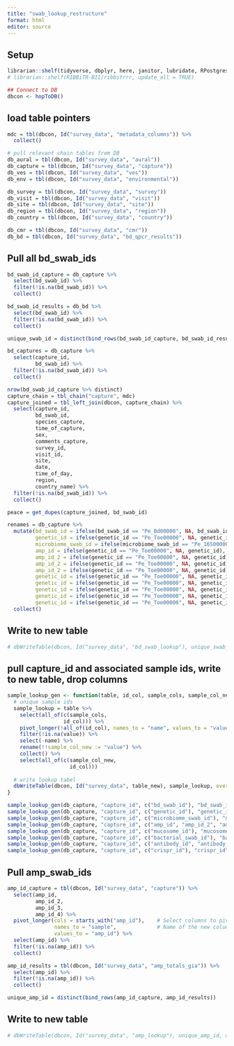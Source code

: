 ```yaml
---
title: "swab_lookup_restructure"
format: html
editor: source
---
```


## Setup

```r
librarian::shelf(tidyverse, dbplyr, here, janitor, lubridate, RPostgres, stringr, DBI, parsedate, uuid, hms, RIBBiTR-BII/ribbitrrr)
# librarian::shelf(RIBBiTR-BII/ribbitrrr, update_all = TRUE)

## Connect to DB
dbcon <- hopToDB()

```

## load table pointers

```r
mdc = tbl(dbcon, Id("survey_data", "metadata_columns")) %>%
  collect()

# pull relevant chain tables from DB
db_aural = tbl(dbcon, Id("survey_data", "aural"))
db_capture = tbl(dbcon, Id("survey_data", "capture"))
db_ves = tbl(dbcon, Id("survey_data", "ves"))
db_env = tbl(dbcon, Id("survey_data", "environmental"))

db_survey = tbl(dbcon, Id("survey_data", "survey"))
db_visit = tbl(dbcon, Id("survey_data", "visit"))
db_site = tbl(dbcon, Id("survey_data", "site"))
db_region = tbl(dbcon, Id("survey_data", "region"))
db_country = tbl(dbcon, Id("survey_data", "country"))

db_cmr = tbl(dbcon, Id("survey_data", "cmr"))
db_bd = tbl(dbcon, Id("survey_data", "bd_qpcr_results"))

```

## Pull all bd_swab_ids

```r
bd_swab_id_capture = db_capture %>%
  select(bd_swab_id) %>%
  filter(!is.na(bd_swab_id)) %>%
  collect()

bd_swab_id_results = db_bd %>%
  select(bd_swab_id) %>%
  filter(!is.na(bd_swab_id)) %>%
  collect()

unique_swab_id = distinct(bind_rows(bd_swab_id_capture, bd_swab_id_results))

bd_captures = db_capture %>%
  select(capture_id,
         bd_swab_id) %>%
  filter(!is.na(bd_swab_id)) %>%
  collect()

nrow(bd_swab_id_capture %>% distinct)
capture_chain = tbl_chain("capture", mdc)
capture_joined = tbl_left_join(dbcon, capture_chain) %>%
  select(capture_id,
         bd_swab_id,
         species_capture,
         time_of_capture,
         sex,
         comments_capture,
         survey_id,
         visit_id,
         site,
         date,
         time_of_day,
         region,
         country_name) %>%
  filter(!is.na(bd_swab_id)) %>%
  collect()

peace = get_dupes(capture_joined, bd_swab_id)

renames = db_capture %>%
  mutate(bd_swab_id = ifelse(bd_swab_id == "Pe_Bd00000", NA, bd_swab_id),
         genetic_id = ifelse(genetic_id == "Pe_Toe00000", NA, genetic_id),
         microbiome_swab_id = ifelse(microbiome_swab_id == "Pe_16S00000", NA, microbiome_swab_id),
         amp_id = ifelse(genetic_id == "Pe_Toe00000", NA, genetic_id),
         amp_id_2 = ifelse(genetic_id == "Pe_Toe00000", NA, genetic_id),
         amp_id_2 = ifelse(genetic_id == "Pe_Toe00000", NA, genetic_id),
         amp_id_2 = ifelse(genetic_id == "Pe_Toe00000", NA, genetic_id),
         genetic_id = ifelse(genetic_id == "Pe_Toe00000", NA, genetic_id),
         genetic_id = ifelse(genetic_id == "Pe_Toe00000", NA, genetic_id),
         genetic_id = ifelse(genetic_id == "Pe_Toe00000", NA, genetic_id),
         genetic_id = ifelse(genetic_id == "Pe_Toe00000", NA, genetic_id),
         genetic_id = ifelse(genetic_id == "Pe_Toe00000", NA, genetic_id))
  collect()


```

## Write to new table

```r
# dbWriteTable(dbcon, Id("survey_data", "bd_swab_lookup"), unique_swab_id, overwrite = TRUE)
```

## pull capture_id and associated sample ids, write to new table, drop columns
```r

sample_lookup_gen <- function(table, id_col, sample_cols, sample_col_new, table_new) {
  # unique sample ids
  sample_lookup = table %>%
    select(all_of(c(sample_cols,
                  id_col))) %>%
    pivot_longer(!all_of(id_col), names_to = "name", values_to = "value") %>%
    filter(!is.na(value)) %>%
    select(-name) %>%
    rename(!!sample_col_new := "value") %>%
    collect() %>%
    select(all_of(c(sample_col_new,
                    id_col)))
  
  # write lookup tabel
  dbWriteTable(dbcon, Id("survey_data", table_new), sample_lookup, overwrite = TRUE)
}

sample_lookup_gen(db_capture, "capture_id", c("bd_swab_id"), "bd_swab_id", "sample_lookup_bd")
sample_lookup_gen(db_capture, "capture_id", c("genetic_id"), "genetic_id", "sample_lookup_genetic")
sample_lookup_gen(db_capture, "capture_id", c("microbiome_swab_id"), "microbiome_swab_id", "sample_lookup_microbiome")
sample_lookup_gen(db_capture, "capture_id", c("amp_id", "amp_id_2", "amp_id_3", "amp_id_4"), "amp_id", "sample_lookup_amp")
sample_lookup_gen(db_capture, "capture_id", c("mucosome_id"), "mucosome_id", "sample_lookup_mucosome")
sample_lookup_gen(db_capture, "capture_id", c("bacterial_swab_id"), "bacterial_swab_id", "sample_lookup_bacterial")
sample_lookup_gen(db_capture, "capture_id", c("antibody_id", "antibody_id_2", "antibody_id_3", "antibody_id_4"), "antibody_id", "sample_lookup_antibody")
sample_lookup_gen(db_capture, "capture_id", c("crispr_id"), "crispr_id", "sample_lookup_crispr")

```

## Pull amp_swab_ids

```r
amp_id_capture = tbl(dbcon, Id("survey_data", "capture")) %>%
  select(amp_id,
         amp_id_2,
         amp_id_3,
         amp_id_4) %>%
  pivot_longer(cols = starts_with("amp_id"),    # Select columns to pivot
               names_to = "sample",             # Name of the new column for the old column names
               values_to = "amp_id") %>%
  select(amp_id) %>%
  filter(!is.na(amp_id)) %>%
  collect()

amp_id_results = tbl(dbcon, Id("survey_data", "amp_totals_gia")) %>%
  select(amp_id) %>%
  filter(!is.na(amp_id)) %>%
  collect()

unique_amp_id = distinct(bind_rows(amp_id_capture, amp_id_results))
```

## Write to new table

```r
# dbWriteTable(dbcon, Id("survey_data", "amp_lookup"), unique_amp_id, overwrite = TRUE)
```
